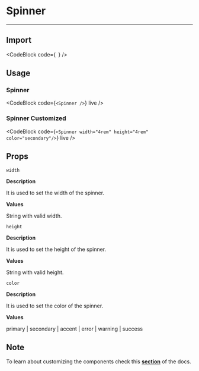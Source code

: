 
# Spinner

---

## Import

<CodeBlock
    code={`
  `}
/>

## Usage

### Spinner

<CodeBlock
    code={`
<Spinner />
	`}
    live
/>

### Spinner Customized

<CodeBlock
    code={`
<Spinner width="4rem" height="4rem" color="secondary"/>
	`}
    live
/>

## Props

`width`

**Description**

It is used to set the width of the spinner.

**Values**

String with valid width.

`height`

**Description**

It is used to set the height of the spinner.

**Values**

String with valid height.

`color`

**Description**

It is used to set the color of the spinner.

**Values**

primary | secondary | accent | error | warning | success

## Note

To learn about customizing the components check this **[section](/docs/customizing-components)** of the docs.
